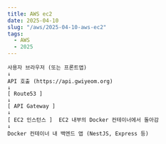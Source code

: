 ```yaml
---
title: AWS ec2
date: 2025-04-10
slug: "/aws/2025-04-10-aws-ec2"
tags:
  - AWS
  - 2025
---
```




```
사용자 브라우저 (또는 프론트앱)
↓
API 호출 (https://api.gwiyeom.org)
↓
[ Route53 ]
↓
[ API Gateway ]
↓
[ EC2 인스턴스 ]  EC2 내부의 Docker 컨테이너에서 돌아감
↓
Docker 컨테이너 내 백엔드 앱 (NestJS, Express 등)
```